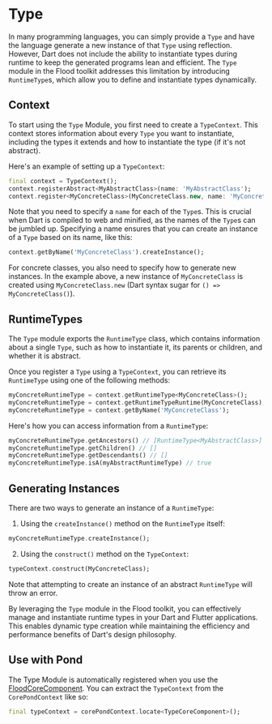 # Type

In many programming languages, you can simply provide a `Type` and have the language generate a new instance of that `Type` using reflection. However, Dart does not include the ability to instantiate types during runtime to keep the generated programs lean and efficient. The `Type` module in the Flood toolkit addresses this limitation by introducing `RuntimeType`s, which allow you to define and instantiate types dynamically.

## Context

To start using the `Type` Module, you first need to create a `TypeContext`. This context stores information about every `Type` you want to instantiate, including the types it extends and how to instantiate the type (if it's not abstract).

Here's an example of setting up a `TypeContext`:

```dart
final context = TypeContext();
context.registerAbstract<MyAbstractClass>(name: 'MyAbstractClass');
context.register<MyConcreteClass>(MyConcreteClass.new, name: 'MyConcreteClass', parents: [MyAbstractClass]);
```

Note that you need to specify a `name` for each of the `Type`s. This is crucial when Dart is compiled to web and minified, as the names of the `Type`s can be jumbled up. Specifying a name ensures that you can create an instance of a `Type` based on its name, like this:

```dart
context.getByName('MyConcreteClass').createInstance();
```

For concrete classes, you also need to specify how to generate new instances. In the example above, a new instance of `MyConcreteClass` is created using `MyConcreteClass.new` (Dart syntax sugar for `() => MyConcreteClass()`).

## RuntimeTypes

The `Type` module exports the `RuntimeType` class, which contains information about a single `Type`, such as how to instantiate it, its parents or children, and whether it is abstract.

Once you register a `Type` using a `TypeContext`, you can retrieve its `RuntimeType` using one of the following methods:

```dart
myConcreteRuntimeType = context.getRuntimeType<MyConcreteClass>();
myConcreteRuntimeType = context.getRuntimeTypeRuntime(MyConcreteClass);
myConcreteRuntimeType = context.getByName('MyConcreteClass');
```

Here's how you can access information from a `RuntimeType`:

```dart
myConcreteRuntimeType.getAncestors() // [RuntimeType<MyAbstractClass>]
myConcreteRuntimeType.getChildren() // []
myConcreteRuntimeType.getDescendants() // []
myConcreteRuntimeType.isA(myAbstractRuntimeType) // true
```

## Generating Instances

There are two ways to generate an instance of a `RuntimeType`:

1. Using the `createInstance()` method on the `RuntimeType` itself:

```dart
myConcreteRuntimeType.createInstance();
```

2. Using the `construct()` method on the `TypeContext`:

```dart
typeContext.construct(MyConcreteClass);
```

Note that attempting to create an instance of an abstract `RuntimeType` will throw an error.

By leveraging the `Type` module in the Flood toolkit, you can effectively manage and instantiate runtime types in your Dart and Flutter applications. This enables dynamic type creation while maintaining the efficiency and performance benefits of Dart's design philosophy.

## Use with Pond

The Type Module is automatically registered when you use the [FloodCoreComponent](/pond/core#pre-built-components). You can extract the `TypeContext` from the `CorePondContext` like so:

```dart
final typeContext = corePondContext.locate<TypeCoreComponent>();
```
